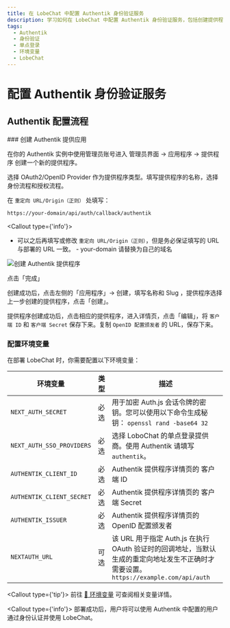 ```yaml
---
title: 在 LobeChat 中配置 Authentik 身份验证服务
description: 学习如何在 LobeChat 中配置 Authentik 身份验证服务，包括创建提供程序、配置环境变量和部署 LobeChat。详细步骤和必要环境变量设置。
tags:
  - Authentik
  - 身份验证
  - 单点登录
  - 环境变量
  - LobeChat
---
```


# 配置 Authentik 身份验证服务

## Authentik 配置流程

<Steps>
  ### 创建 Authentik 提供应用

在你的 Authentik 实例中使用管理员账号进入 管理员界面 -> 应用程序 -> 提供程序 创建一个新的提供程序。

选择 OAuth2/OpenID Provider 作为提供程序类型。填写提供程序的名称，选择身份流程和授权流程。

在 `重定向 URL/Origin（正则）` 处填写：

```bash
https://your-domain/api/auth/callback/authentik
```

<Callout type={'info'}>
  - 可以之后再填写或修改 `重定向 URL/Origin（正则）`，但是务必保证填写的 URL 与部署的 URL 一致。 -
  your-domain 请替换为自己的域名
</Callout>

<Image
  alt="创建 Authentik 提供程序"
  inStep
  src="https://github.com/lobehub/lobe-chat/assets/67304509/4244634e-5f68-48d5-aac0-e5f4b06d1c4b"
/>

点击「完成」

创建成功后，点击左侧的「应用程序」-> 创建，填写名称和 Slug ，提供程序选择上一步创建的提供程序，点击「创建」。

提供程序创建成功后，点击相应的提供程序，进入详情页，点击「编辑」，将 `客户端 ID` 和 `客户端 Secret` 保存下来。复制 `OpenID 配置颁发者` 的 URL，保存下来。

### 配置环境变量

在部署 LobeChat 时，你需要配置以下环境变量：

| 环境变量 | 类型 | 描述 |
| --- | --- | --- |
| `NEXT_AUTH_SECRET` | 必选 | 用于加密 Auth.js 会话令牌的密钥。您可以使用以下命令生成秘钥： `openssl rand -base64 32` |
| `NEXT_AUTH_SSO_PROVIDERS` | 必选 | 选择 LoboChat 的单点登录提供商。使用 Authentik 请填写 `authentik`。 |
| `AUTHENTIK_CLIENT_ID` | 必选 | Authentik 提供程序详情页的 客户端 ID |
| `AUTHENTIK_CLIENT_SECRET` | 必选 | Authentik 提供程序详情页的 客户端 Secret |
| `AUTHENTIK_ISSUER` | 必选 | Authentik 提供程序详情页的 OpenID 配置颁发者 |
| `NEXTAUTH_URL` | 可选 | 该 URL 用于指定 Auth.js 在执行 OAuth 验证时的回调地址，当默认生成的重定向地址发生不正确时才需要设置。`https://example.com/api/auth` |

  <Callout type={'tip'}>
    前往 [📘 环境变量](/docs/self-hosting/environment-variable#Authentik) 可查阅相关变量详情。

</Callout>
</Steps>

<Callout type={'info'}>
  部署成功后，用户将可以使用 Authentik 中配置的用户通过身份认证并使用 LobeChat。
</Callout>
